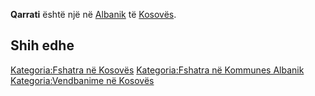 {{Fshat në 
 | Emri                = Qarrati
 | EmriAlt                = 
 | NAME_SHORT_FORM=      
 | NAME_GENERIC=      
 | NAME_SORT_NAME_RO=      QARRATI
 | FULL_NAME_RO = Qarrati
 | FULL_NAME_ND_RO=Qarrati
 | SORT_NAME_RG=QARRATI
 | FULL_NAME_RG=Qarrati
 | FULL_NAME_ND_RG=Qarrati
 | SRP_NAME_SHORT_FORM=      
 | SRP_NAME_GENERIC=      
 | SRP_NAME_SORT_NAME_RO=      
 | SRP_FULL_NAME_RO = 
 | SRP_FULL_NAME_ND_RO=
 | SRP_SORT_NAME_RG=
 | SRP_FULL_NAME_RG=
 | SRP_FULL_NAME_ND_RG=
 | Emri (Rasa dhanore) = 
 | Figura              = 
 | Shteti              = Kosovo
 | Komuna              = Albanik
 | Kodi postar         = 
 | Sipërfaqja          = 

 | Popullsia           = 

 | Regj. i popullsisë  = 
 | Dend. e popullsisë  = 
 | Faqja zyrtare       = 
 <!--- Koordinatat ----> 
 | Gjerësia            = 42.587222
 | Gjatësia            = 20.739167
 | Lartësia            = 
}}
'''Qarrati''' është një [[]] në [[Albanik]] të [[Kosovës]].

<!-- == Gjeografia == -->
<!-- == Historia == -->
<!-- == Demografia == -->
== Shih edhe ==
{{Komuna Albanik}}
{{Kosovo-Administrata-Cung}}

[[Kategoria:Fshatra në Kosovës]]
[[Kategoria:Fshatra në Kommunes Albanik]]
[[Kategoria:Vendbanime në Kosovës]]